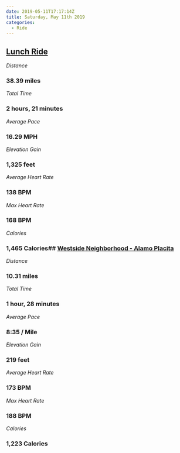 ```yaml
---
date: 2019-05-11T17:17:14Z
title: Saturday, May 11th 2019
categories:
  - Ride
---
```

## [Lunch Ride](https://www.strava.com/activities/2359835375)

_Distance_

### 38.39 miles

_Total Time_

### 2 hours, 21 minutes

_Average Pace_

### 16.29 MPH

_Elevation Gain_

### 1,325 feet

_Average Heart Rate_

### 138 BPM

_Max Heart Rate_

### 168 BPM

_Calories_

### 1,465 Calories## [Westside Neighborhood - Alamo Placita](https://www.strava.com/activities/2360052134)

_Distance_

### 10.31 miles

_Total Time_

### 1 hour, 28 minutes

_Average Pace_

### 8:35 / Mile

_Elevation Gain_

### 219 feet

_Average Heart Rate_

### 173 BPM

_Max Heart Rate_

### 188 BPM

_Calories_

### 1,223 Calories